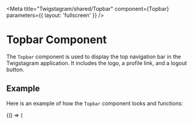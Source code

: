 
<Meta 
  title="Twigstagram/shared/Topbar" 
  component={Topbar} 
  parameters={{ layout: 'fullscreen' }}
/>

# Topbar Component

The `Topbar` component is used to display the top navigation bar in the Twigstagram application. It includes the logo, a profile link, and a logout button.

## Example

Here is an example of how the `Topbar` component looks and functions:

<Canvas>
  <Story name="Default">
    {() => (
      <div>
        <style>{`
          .topbar {
            display: flex;
            justify-content: space-between;
            align-items: center;
            padding: 1rem 2rem;
            background-color: #09090A; /* Update with your dark-2 color from Tailwind CSS */
            position: sticky;
            top: 0;
            z-index: 50;
          }

          .topbar-logo {
            width: 130px;
            height: 32.5px;
          }

          .topbar-profile {
            width: 48px;
            height: 48px;
            border-radius: 50%;
          }

          .topbar-icons {
            display: flex;
            gap: 2rem; /* Adjust the gap between icons */
          }
        `}</style>
        <QueryClientProvider client={new QueryClient()}>
          <MemoryRouter>
            <Topbar user={{
              id: 'user_id',
              imageUrl: '/assets/icons/profile-placeholder.svg', // Example profile image URL
            }} />
          </MemoryRouter>
        </QueryClientProvider>
      </div>
    )}
  </Story>
</Canvas>

## Usage

To use the `Topbar` component in your project, you can import it and use it with the desired props. Below is an example of how to include it in your application.

```jsx
import { Link, useNavigate } from 'react-router-dom';
import { Button } from '../ui/button';
import { useSignOutAccount } from '@/lib/react-query/queriesAndMutations';
import { useEffect } from 'react';
import { useUserContext } from '@/context/AuthContext';

const Topbar = () => {
    const { mutate: signOut, isSuccess } = useSignOutAccount();
    const navigate = useNavigate();
    const { user } = useUserContext();

    useEffect(() => {
        if (isSuccess) navigate(0); 
    }, [isSuccess])

  return (
    <section className="topbar">
        <div className="flex-between py-4 px-5">
            <Link to="/" className="flex gap-3 items-center">
                <img
                    src="/assets/images/twigma.svg"
                    alt="logo"
                    width={130}
                    height={325}
                />
            </Link>

            <div className="flex gap-4">
                <Button variant="ghost" className="shad-button_ghost"
                onClick={() => signOut()}>
                    <img src="/assets/icons/logout-icon-1.svg" alt="logout" />
                </Button>
                <Link to={'/profile/${user.id}'} className="flex-center gap-3">
                    <img
                        src={user.imageUrl || '/assets/icons/profile-placeholder.svg'}
                        alt="profile"
                        className='h-8 w-8 rounded-full'
                    />
                </Link>
            </div>

        </div>
    </section>
  )
}

export default Topbar;
```
## Figma

[Link To Figma Component](https://www.figma.com/) | Figma is a collaborative design and prototyping tool. It's the heart of the design process, allowing designers to work together seamlessly.

- **Get Access**: If you're not already part of the Figma project, request **DevMode** access from the project lead or manager.

## Style Guidelines

When implementing the `Topbar` component, it is important to adhere to certain style guidelines to maintain a consistent look and feel throughout the application. Below are some recommended style guidelines:

### Consistency

- **Colors:** Use the defined color palette for all elements in the `Topbar`. Ensure that the colors match the overall theme of the application.
- **Typography:** Use the `Inter` font family, as specified in your global CSS. Apply appropriate text classes for consistent typography.

### Spacing and Alignment

- **Padding and Margin:** Maintain consistent padding and margin values. Use utility classes to ensure the `Topbar` looks balanced.
- **Alignment:** Ensure that all elements within the `Topbar` are properly aligned, both horizontally and vertically.

### Responsiveness

- **Mobile-Friendly:** The `Topbar` should be fully responsive and work well on various screen sizes.
- **Viewport Width:** Make sure the `Topbar` spans the appropriate width for its context.

### Accessibility

- **Keyboard Navigation:** Ensure that the `Topbar` is accessible via keyboard navigation.
- **Aria Labels:** Use appropriate ARIA labels for the buttons and links to improve accessibility for screen readers.
- **Contrast:** Maintain sufficient contrast between the text and the background color to ensure readability.

### Interactions

- **Hover and Focus States:** Define clear hover and focus states for interactive elements. Use utility classes to style these states.
- **Active State:** Highlight the active or selected state to indicate the current action.

### Customization

- **Theming:** Allow for easy customization and theming of the `Topbar`. Ensure the component is styled using utility classes that can be easily adjusted.
- **Component Overrides:** Provide options to override specific styles or components within the `Topbar` to cater to unique use cases without compromising the overall design integrity.

### Example CSS

Here is the CSS used for styling the `Topbar` component, incorporating the styles and utilities from your global CSS:

```css
.topbar {
  @apply flex justify-between items-center p-4 bg-dark-2 sticky top-0 z-50;
}
.topbar-logo {
  @apply w-32 h-8;
}
.topbar-profile {
  @apply w-12 h-12 rounded-full;
}
.topbar-icons {
  @apply flex gap-8;
}
.flex {
  @apply flex;
}
.justify-between {
  @apply justify-between;
}
.items-center {
  @apply items-center;
}
.gap-3 {
  @apply gap-3;
}
.gap-4 {
  @apply gap-4;
}
.p-4 {
  @apply p-4;
}
.p-5 {
  @apply p-5;
}
.bg-dark-2 {
  @apply bg-gray-800;
}
.sticky {
  @apply sticky;
}
.top-0 {
  @apply top-0;
}
.z-50 {
  @apply z-50;
}
.h-8 {
  @apply h-8;
}
.w-8 {
  @apply w-8;
}
.w-32 {
  @apply w-32;
}
```
